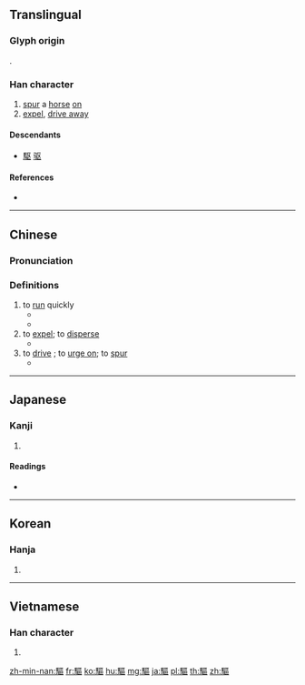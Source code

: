 {{character info/new}}
{{also|駆|驱}}
==Translingual==
{{Han simplified forms|驅|駆|驱}}

===Glyph origin===
{{Han etym}}
{{Han compound|馬|t1=horse|區|ls=psc|c1=s|c2=p}}.

===Han character===
{{Han char|rn=187|rad=馬|as=11|sn=21|four=71316|canj=SFSRR|ids=⿰馬區}}

# [[spur on|spur]] a [[horse]] [[spur on|on]]
# [[expel]], [[drive away]]

====Descendants====
* [[駆]] [[驱]]

====References====
* {{Han ref|kx=1444.240|dkj=44968|dj=1968.210|hdz=74574.010|uh=9A45|ud=39493|bh=C558|bd=50520}}

----

==Chinese==
{{zh-forms|s=驱|alt=駆}}

===Pronunciation===
{{zh-pron
|m=qū
|c=keoi1
|mn=qz,tw,xm:khu/zz:khi
|mc=y
|oc=y
|ma=
|cat=v
}}

===Definitions===
{{zh-hanzi}}

# to [[run]] quickly
#* {{zh-l|並駕齊驅|to keep pace with, to run neck and neck}}
#* {{zh-l|馳驅|to gallop, to run fast}}
# to [[expel]]; to [[disperse]]
#* {{zh-x|夏天 他們 通常 點 香 '''驅''' 蚊。|In summer, they usually burn some coil incense to '''keep away''' the mosquitoes.}}
# to [[drive]] {{qualifier|a horse, a car}}; to [[urge on]]; to [[spur]]
#* {{zh-x|他 '''驅''' 馬 向前。|He '''spurred''' his horse forward.}}

----

==Japanese==

===Kanji===
{{ja-kanji|grade=|rs=馬11|style=ky|shin=駆}}

# {{defn|lang=ja|sort=馬11}}

====Readings====
* {{ja-readings|on=[[く]] (ku), [[きゅう]] (kyū)|kun=[[かける]] (kakeru), [[かる]] (karu)}}

----

==Korean==

===Hanja===
{{ko-hanja|hangeul=구|eumhun=|rv=gu|mr=ku|y=kwu}}

# {{defn|lang=ko|sort=馬11}}

----

==Vietnamese==

===Han character===
{{vi-hantu|[[xúi]], [[khu]], [[xù]]|rs=馬11}}

# {{defn|lang=vi|sort=馬11}}

[[zh-min-nan:驅]]
[[fr:驅]]
[[ko:驅]]
[[hu:驅]]
[[mg:驅]]
[[ja:驅]]
[[pl:驅]]
[[th:驅]]
[[zh:驅]]